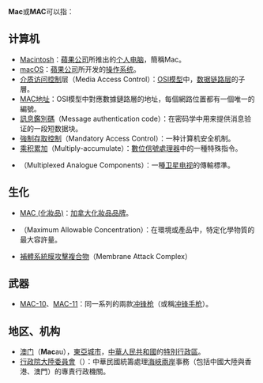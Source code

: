 {{noteTA
|G1=IT
|1=zh:媒體存取控制; zh-hans:介质访问控制; zh-hant:媒體存取控制;
|2=zh:資料鏈結層; zh-hans:数据链接层; zh-hant:資料鏈結層;
|3=zh:類比; zh-hans:模拟; zh-hant:類比;
|4=zh:數位信號; zh-hans:数字信号; zh-hant:數位信號;
}}
'''Mac'''或'''MAC'''可以指：

== 计算机 ==

* [[麦金塔电脑|Macintosh]]：[[蘋果公司|蘋果公司]]所推出的[[个人电脑|个人电脑]]，簡稱Mac。
* [[macOS|macOS]]：[[蘋果公司|蘋果公司]]所开发的[[操作系统|操作系统]]。
* [[介质访问控制|介质访问控制]]层（Media Access Control）：[[OSI模型|OSI模型]]中，[[数据链路层|数据链路层]]的子層。
* [[MAC地址|MAC地址]]：OSI模型中對應數據鏈路層的地址，每個網路位置都有一個唯一的編號。
* [[訊息鑑別碼|訊息鑑別碼]]（Message authentication code）：在密码学中用来提供消息验证的一段短数据块。
* [[強制存取控制|強制存取控制]]（Mandatory Access Control）：一种计算机安全机制。
* [[乘积累加|乘积累加]]（Multiply-accumulate）：[[數字信號處理器|數位信號處理器]]中的一種特殊指令。
* {{tsl|en|Multiplexed Analogue Components|多工類比分量}}（Multiplexed Analogue Components）：一種[[卫星电视|卫星电视]]的傳輸標準。

== 生化 ==
* [[MAC_(化妝品)|MAC (化妝品)]]：[[加拿大|加拿大]][[化妝品|化妝品]][[品牌|品牌]]。
* {{tsl|en|Maximum Allowable Concentration|最大容許濃度}}（Maximum Allowable Concentration）：在環境或產品中，特定化學物質的最大容許量。
* [[補體系統膜攻擊複合物|補體系統膜攻擊複合物]]（Membrane Attack Complex）

== 武器 ==

* [[MAC-10衝鋒槍|MAC-10]]、[[MAC-11衝鋒槍|MAC-11]]：同一系列的兩款[[冲锋枪|冲锋枪]]（或稱[[全自動手槍|冲锋手枪]]）。

== 地区、机构 ==

* [[澳门|澳门]]（'''Mac'''au），[[東亞|東亞]][[城市|城市]]，[[中華人民共和國|中華人民共和國]]的[[特別行政區|特別行政區]]。
* [[行政院大陸委員會|行政院大陸委員會]]（{{lang|en|Mainland Affairs Council}}）：中華民國統籌處理[[海峽兩岸|海峽兩岸]]事務（包括中國大陸與香港、澳門）的專責行政機關。

{{disambig|Cat=三字拉丁字母縮寫消歧義}}